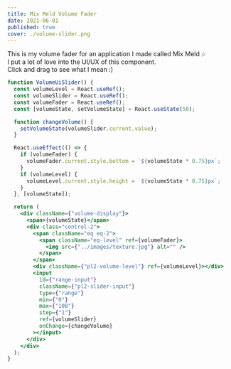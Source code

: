```yaml
---
title: Mix Meld Volume Fader
date: 2021-06-01
published: true
cover: ./volume-slider.png
---
```


This is my volume fader for an application I made called Mix Meld 🎶 <br/>
I put a lot of love into the UI/UX of this component. <br/>
Click and drag to see what I mean :)

```jsx react-live
function VolumeUiSlider() {
  const volumeLevel = React.useRef();
  const volumeSlider = React.useRef();
  const volumeFader = React.useRef();
  const [volumeState, setVolumeState] = React.useState(50);

  function changeVolume() {
    setVolumeState(volumeSlider.current.value);
  }

  React.useEffect(() => {
    if (volumeFader) {
      volumeFader.current.style.bottom = `${volumeState * 0.75}px`;
    }
    if (volumeLevel) {
      volumeLevel.current.style.height = `${volumeState * 0.75}px`;
    }
  }, [volumeState]);

  return (
    <div className={"volume-display"}>
      <span>{volumeState}</span>
      <div class="control-2">
        <span className="eq eq-2">
          <span className="eq-level" ref={volumeFader}>
            <img src={"../images/texture.jpg"} alt="" />
          </span>
        </span>
        <div className={"pl2-volume-level"} ref={volumeLevel}></div>
        <input
          id={"range-input"}
          className={"pl2-slider-input"}
          type={"range"}
          min={"0"}
          max={"100"}
          step={"1"}
          ref={volumeSlider}
          onChange={changeVolume}
        ></input>
      </div>
    </div>
  );
}
```
